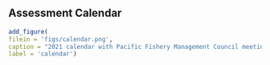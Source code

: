 ## Assessment Calendar 

```r
add_figure(
filein = 'figs/calendar.png', 
caption = "2021 calendar with Pacific Fishery Management Council meetings and possible STAR Panel weeks shown.",
label = 'calendar')
```